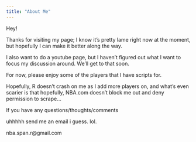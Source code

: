 ```yaml
---
title: "About Me"
---
```


Hey!

Thanks for visiting my page; I know it's pretty lame right now at the moment, but hopefully I can make it better along the way. 

I also want to do a youtube page, but I haven't figured out what I want to focus my discussion around. We'll get to that soon. 

For now, please enjoy some of the players that I have scripts for. 

Hopefully, R doesn't crash on me as I add more players on, and what's even scarier is that hopefully, NBA.com doesn't block me out and deny permission to scrape...

If you have any questions/thoughts/comments

uhhhhh send me an email i guess. lol.

nba.span.r@gmail.com